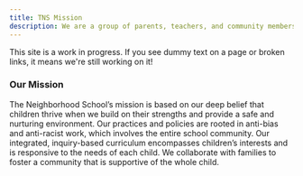 ```yaml
---
title: TNS Mission 
description: We are a group of parents, teachers, and community members who are committed to supporting the academic, social, and emotional well-being of our students.
---
```


<Callout>

This site is a work in progress. If you see dummy text on a page or broken links, it means we're still working on it!

</Callout>

### Our Mission

The Neighborhood School’s mission is based on our deep belief that children thrive when we build on their strengths and provide a safe and nurturing environment.  Our practices and policies are rooted in anti-bias and anti-racist work, which involves the entire school community.  Our integrated, inquiry-based curriculum encompasses children’s interests and is responsive to the needs of each child.  We collaborate with families to foster a community that is supportive of the whole child.

